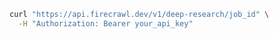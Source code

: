 ```bash
curl "https://api.firecrawl.dev/v1/deep-research/job_id" \
  -H "Authorization: Bearer your_api_key"
```
